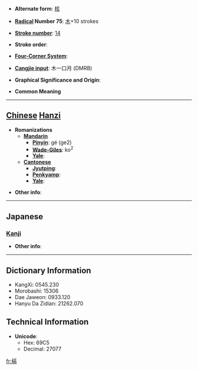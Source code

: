 * '''Alternate form''': [[核]]

* '''[[Wiktionary:Chinese radical index| Radical]] Number 75''': [[Wiktionary:Chinese radical index 木|木]]+10 strokes

* '''[[Wiktionary:Chinese total strokes index|Stroke number]]''': [[Wiktionary:Chinese total strokes index 14|14]]

* '''Stroke order''': 

* '''[[Wiktionary:Chinese four corner index|Four-Corner System]]''': 

* '''[[Wiktionary:Chinese Cangjie index|Cangjie input]]''': 木一口月 (DMRB)

* '''Graphical Significance and Origin''': 

* '''Common Meaning'''

----

== [[Chinese]] [[Hanzi]] ==

* '''Romanizations'''
** '''[[Mandarin]]'''
*** '''[[Pinyin]]''': gé (ge2)
*** '''[[Wade-Giles]]''': ko<sup>2</sup>
*** '''[[Yale]]''': 
** '''[[Cantonese]]'''
*** '''[[Jyutping]]''':
*** '''[[Penkyamp]]''': 
*** '''[[Yale]]''': 

* '''Other info''': 

----

==Japanese==
===[[Kanji]]===
{{kanji|on readings=[[かく]] (kaku), [[きゃく]] (kyaku)|kun readings=[[くびき]] (kubiki), [[さね]] (sane), [[あみど]] (amido)}}

* '''Other info''':  

----

== Dictionary Information ==

* KangXi: 0545.230
* Morobashi: 15306
* Dae Jaweon: 0933.120
* Hanyu Da Zidian: 21262.070

== Technical Information ==

* '''Unicode''':
** Hex: 69C5
** Decimal: 27077

[[fr:槅]]